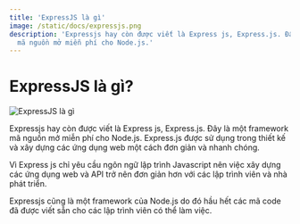```yaml
---
title: 'ExpressJS là gì'
image: /static/docs/expressjs.png
description: 'Expressjs hay còn được viết là Express js, Express.js. Đây là một framework
  mã nguồn mở miễn phí cho Node.js.'
---
```


# ExpressJS là gì?

![ExpressJS là gì](/static/docs/expressjs.png)

Expressjs hay còn được viết là Express js, Express.js. Đây là một framework mã
nguồn mở miễn phí cho Node.js. Express.js được sử dụng trong thiết kế và xây
dựng các ứng dụng web một cách đơn giản và nhanh chóng.

Vì Express js chỉ yêu cầu ngôn ngữ lập trình Javascript nên việc xây dựng các
ứng dụng web và API trở nên đơn giản hơn với các lập trình viên và nhà phát
triển.

Expressjs cũng là một framework của Node.js do đó hầu hết các mã code đã được
viết sẵn cho các lập trình viên có thể làm việc.
